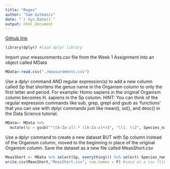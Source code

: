 ```yaml
---
title: "Regex"
author: "Sam Gutmanis"
date: "`r Sys.Date()`"
output: html_document
---
```

[Github link]("https://github.com/Sgutmanis/BIOL432_Assignment1")
```r
library(dplyr) #load dplyr library
```

Import your measurements.csv file from the Week 1 Assignment into an object called MData
```r
MData<-read.csv("./measurements.csv")
```
Use a dplyr command AND regular expression(s) to add a new column called Sp that shortens the genus name in the Organism column to only the first letter and period. For example: Homo sapiens in the original Organism column becomes H. sapiens in the Sp column. HINT: You can think of the regular expression commands like sub, grep, grepl and gsub as 'functions' that you can use with dplyr commands just like mean(), sd(), and desc() in the Data Science tutorial.
```r
MData<- MData %>% 
  mutate(Sp = gsub("^([A-Za-z]).* ([A-Za-z]+)$", "\\1. \\2", Species_name))
```

Use a dplyr command to create a new dataset BUT with Sp column instead of the Organism column, moved to the beginning in place of the original Organism column.
Save the dataset as a new file called MeasShort.csv
```r
MeasShort <- MData %>% select(Sp, everything()) %>% select(-Species_name) #replace the species name column with the sp column
write.csv(MeasShort,"MeasShort.csv", row.names = F) #save as a csv file
```

